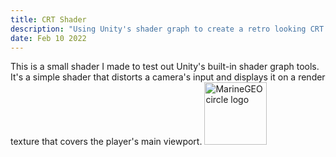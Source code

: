 ---
title: CRT Shader
description: "Using Unity's shader graph to create a retro looking CRT shader"
date: Feb 10 2022
---

This is a small shader I made to test out Unity's built-in shader graph tools. It's a simple shader that distorts a camera's input and displays it on a render texture that covers the player's main viewport.
<img src="/images/doodle1.png" alt="MarineGEO circle logo" style="height: 100px; width:100px;"/>